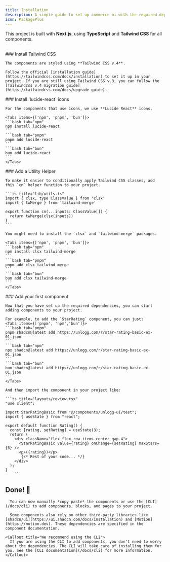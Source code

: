 ```yaml
---
title: Installation
description: A simple guide to set up commerce ui with the required dependencies and structure.
icon: PackagePlus
---
```


This project is built with **Next.js**, using **TypeScript** and **Tailwind CSS** for all components.

## 

<Steps>
  <Step>
    ### Install Tailwind CSS

    The components are styled using **Tailwind CSS v.4**.

    Follow the official [installation guide](https://tailwindcss.com/docs/installation) to set it up in your project. If you are still using Tailwind CSS v.3, you can follow the [Tailwindcss v.4 migration guide](https://tailwindcss.com/docs/upgrade-guide).
  </Step>

  <Step>
    ### Install `lucide-react` icons

    For the components that use icons, we use **Lucide React** icons.

    <Tabs items={['npm', 'pnpm', 'bun']}>
    ```bash tab="npm"
    npm install lucide-react
    ```
    ```bash tab="pnpm"
    pnpm add lucide-react
    ```
    ```bash tab="bun"
    bun add lucide-react
    ```
    </Tabs>
  </Step>

  <Step>
    ### Add a Utility Helper

    To make it easier to conditionally apply Tailwind CSS classes, add this `cn` helper function to your project.

    ```ts title="lib/utils.ts"
    import { clsx, type ClassValue } from 'clsx'
    import { twMerge } from 'tailwind-merge'

    export function cn(...inputs: ClassValue[]) {
      return twMerge(clsx(inputs))
    }
    ```
    
    You might need to install the `clsx` and `tailwind-merge` packages.

    <Tabs items={['npm', 'pnpm', 'bun']}>
    ```bash tab="npm"
    npm install clsx tailwind-merge
    ```
    ```bash tab="pnpm"
    pnpm add clsx tailwind-merge
    ```
    ```bash tab="bun"
    bun add clsx tailwind-merge
    ```
    </Tabs>
    
  </Step>

  <Step>
   ### Add your first component

    Now that you have set up the required dependencies, you can start adding components to your project.
    
    For example, to add the `StarRating` component, you can just:
    <Tabs items={['pnpm', 'npm','bun']}>
    ```bash tab="pnpm"
    pnpm shadcn@latest add https://unlogg.com/r/star-rating-basic-ex-01.json
    ```
    ```bash tab="npm"
    npx shadcn@latest add https://unlogg.com/r/star-rating-basic-ex-01.json
    ```
    ```bash tab="bun"
    bun shadcn@latest add https://unlogg.com/r/star-rating-basic-ex-01.json
    ```
    </Tabs>

    And then import the component in your project like: 

    ```ts title="layouts/review.tsx"
    "use client";

    import StarRatingBasic from "@/components/unlogg-ui/test";
    import { useState } from "react";

    export default function Rating() {
      const [rating, setRating] = useState(3);
      return (
        <div className="flex flex-row items-center gap-4">
          <StarRatingBasic value={rating} onChange={setRating} maxStars={5} />
          <p>({rating})</p>
           {/* Rest of your code... */}
        </div>
      );
    }
        ```




  

  <Step>

  ## Done! 🎉
      
      You can now manually *copy-paste* the components or use the [CLI](/docs/cli) to add components, blocks, and pages to your project.

      Some components also rely on other third-party libraries like [shadcn/ui](https://ui.shadcn.com/docs/installation) and [Motion](https://motion.dev). These dependencies are specified in the component documentation.

    <Callout title="We recommend using the CLI">
      If you are using the CLI to add components, you don't need to worry about the dependencies. The CLI will take care of installing them for you. See the [CLI documentation](/docs/cli) for more information.
    </Callout>
  
  </Step>

  </Step>
</Steps>





